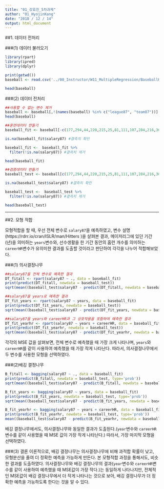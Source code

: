 ---
title: "01_강효진_5차과제"
author: "01_HyojinKang"
date: "2018 / 12 / 14"
output: html_document
---

##1. 데이터 전처리

###(1) 데이터 불러오기
```{r warning=FALSE}
library(rpart)
library(ipred)
library(dplyr)

print(getwd())
baseball <- read.csv('../00_Instructor/W11_MultipleRegression/BaseballHitters.csv')

head(baseball)
```

###(2) 데이터 전처리
```{r warning=FALSE}
##사용할 수 없는 변수 제거
baseball <- baseball[,!(names(baseball) %in% c("league87", "team87"))]
head(baseball)

##훈련데이터 만들기
baseball_fit <- baseball[-c(177,294,44,220,215,25,81,111,107,284,216,36,18,56,91,320,113,194,321,151,7 ,19,242,123,221,230,45,277,54,228,156,298,92,121,181,243,191,68,118,55,264,153 ,125,102,75,32,303,317,106,252,149,70,316,293,40,310,90,100,258,15),]

is.na(baseball_fit$salary87) #결측치 확인

baseball_fit <-  baseball_fit %>%
  filter(!is.na(salary87)) #결측치 제거

head(baseball_fit)

##검증데이터 만들기
baseball_test <- baseball[c(177,294,44,220,215,25,81,111,107,284,216,36,18,56,91,320,113,194,321,151,7 ,19,242,123,221,230,45,277,54,228,156,298,92,121,181,243,191,68,118,55,264,153 ,125,102,75,32,303,317,106,252,149,70,316,293,40,310,90,100,258,15),]

is.na(baseball_test$salary87) #결측치 확인

baseball_test <-  baseball_test %>%
  filter(!is.na(salary87)) #결측치 제거

head(baseball_test)
```
---

##2. 모형 적합

 모형적합을 할 때, 우선 전체 변수로 ```salary87```을 예측하였고, 변수 설명(https://rdrr.io/cran/ISLR/man/Hitters )을 살펴본 결과, 메이저리그에 있던 기간(년)을 의미하는 ```years```변수와, 선수생활을 한 기간 동안의 홈런 개수를 의미하는 ```careerHR```변수가 유의미한 결과를 도출할 것이라고 판단하여 각각을 나누어 적합해보았다.

###(1) 의사결정나무
```{r warning=FALSE}
##salary87을 전체 변수로 예측한 결과
DT_fitall <- rpart(salary87 ~ ., data = baseball_fit)
print(predict(DT_fitall, newdata = baseball_test))
sqrt(mean((baseball_test$salary87 - predict(DT_fitall, newdata = baseball_test))^2))

##salary87을 years로 예측한 결과
DT_fit_years <- rpart(salary87 ~ years, data = baseball_fit)
print(predict(DT_fit_years, newdata = baseball_test))
sqrt(mean((baseball_test$salary87 - predict(DT_fit_years, newdata = baseball_test))^2))

##salary87을 years와 careerHR과 그 상호작용을 포함하여 예측한 결과
DT_fit_yearhr <- rpart(salary87 ~ years + careerHR, data = baseball_fit)
print(predict(DT_fit_yearhr, newdata = baseball_test))
sqrt(mean((baseball_test$salary87 - predict(DT_fit_yearhr, newdata = baseball_test))^2))
```

 각각의 MSE 값을 살펴보면, 전체 변수로 예측했을 때 가장 크게 나타나며, ```years```와 ```careerHR```를 같이 사용하여 예측했을 때 가장 작게 나타난다. 따라서, 의사결정나무에서 두 변수를 사용한 모형을 선택하였다.
 

###(2)배깅 결정나무
```{r warning=FALSE}
B_fitall <- bagging(salary87 ~ ., data = baseball_fit)
print(predict(B_fitall, newdata = baseball_test, type='prob'))
sqrt(mean((baseball_test$salary87 - predict(B_fitall, newdata = baseball_test, type='prob'))^2))

B_fit_years <- bagging(salary87 ~ years, data = baseball_fit)
print(predict(B_fit_years, newdata = baseball_test, type='prob'))
sqrt(mean((baseball_test$salary87 - predict(B_fit_years, newdata = baseball_test, type='prob'))^2))

B_fit_yearhr <- bagging(salary87 ~ years + careerHR, data = baseball_fit)
print(predict(B_fit_yearhr, newdata = baseball_test, type='prob'))
mean((baseball_test$salary87 - predict(B_fit_yearhr, newdata = baseball_test, type='prob'))^2)
```

 배깅 결정나무에서도, 의사결정나무와 동일한 결과가 도출된다.(```year```변수와 ```careerHR```변수를 같이 사용했을 때 MSE 값이 가장 작게 나타난다.) 따라서, 가장 마지막 모형을 선택하였다.

###(3) 결론
 이론적으로, 배깅 결정나무는 의사결정나무에 비해 과적합 확률이 낮고, 모형분산을 줄여 더 정확한 예측을 가능하게 만든다. 본 모형적합 과정을 통해서도, 비슷한 결과를 도출하였다. 의사결정나무와 배깅 결정나무의 결과(```year```변수와 ```careerHR```변수를 같이 사용하여 예측했을 때 MSE값이 가장 작다.)는 동일하게 나타나지만, 전체적인 MSE값이 배깅 결정나무에서 더 작게 나타나는 것으로 보아, 배깅 결정나무가 더 정확한 예측을 가능하도록 한다는 것을 알 수 있다.